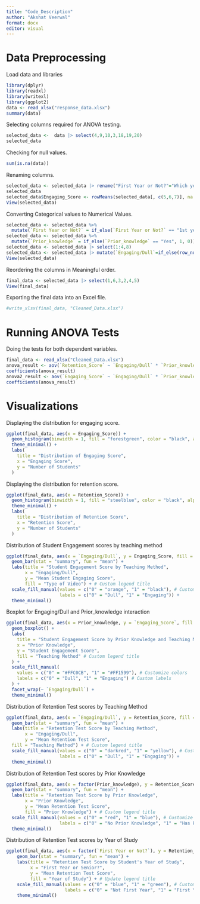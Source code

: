 ---
title: "Code_Description"
author: "Akshat Veerwal"
format: docx
editor: visual
---

# Data Preprocessing

Load data and libraries

```{r}
library(dplyr)
library(readxl)
library(writexl)
library(ggplot2)
data <- read_xlsx("response_data.xlsx")
summary(data)
```

Selecting columns required for ANOVA testing.

```{r}
selected_data <-  data |> select(4,9,10,3,18,19,20)
selected_data
```

Checking for null values.

```{r}
sum(is.na(data))
```

Renaming columns.

```{r}
selected_data <- selected_data |> rename("First Year or Not?"="Which year of study are you currently in?","Prior_knowledge"="Do you have any prior knowledge about Machine Learning?","Retention_Score"="Score")
selected_data
selected_data$Engaging_Score <- rowMeans(selected_data[, c(5,6,7)], na.rm = TRUE)
View(selected_data)
```

Converting Categorical values to Numerical Values.

```{r}
selected_data <- selected_data %>%
  mutate(`First Year or Not?` = if_else(`First Year or Not?` == "1st year", 1, 0))
selected_data <- selected_data %>%
  mutate(`Prior_knowledge` = if_else(`Prior_knowledge` == "Yes", 1, 0))
selected_data <- selected_data |> select(1:4,8)
selected_data <- selected_data |> mutate(`Engaging/Dull`=if_else(row_number()>=1 & row_number()<=132,1,0))
View(selected_data)
```

Reordering the columns in Meaningful order.

```{r}
final_data <- selected_data |> select(1,6,3,2,4,5)
View(final_data)
```

Exporting the final data into an Excel file.

```{r}
#write_xlsx(final_data, "Cleaned_Data.xlsx")
```

# Running ANOVA Tests

Doing the tests for both dependent variables.

```{r}
final_data <- read_xlsx("Cleaned_Data.xlsx")
anova_result <- aov(`Retention_Score` ~ `Engaging/Dull` * `Prior_knowledge` * `First Year or Not?`,data = final_data)
coefficients(anova_result)
anova2_result <- aov(`Engaging_Score` ~ `Engaging/Dull` * `Prior_knowledge` * `First Year or Not?`,data = final_data)
coefficients(anova_result)

```

# Visualizations

Displaying the distribution for engaging score.

```{r}
ggplot(final_data, aes(x = Engaging_Score)) +
  geom_histogram(binwidth = 1, fill = "forestgreen", color = "black", alpha = 0.8) +
  theme_minimal() +
  labs(
    title = "Distribution of Engaging Score",
    x = "Engaging Score",
    y = "Number of Students"
  )
```

Displaying the distribution for retention score.

```{r}
ggplot(final_data, aes(x = Retention_Score)) +
  geom_histogram(binwidth = 1, fill = "steelblue", color = "black", alpha = 0.8) +
  theme_minimal() +
  labs(
    title = "Distribution of Retention Score",
    x = "Retention Score",
    y = "Number of Students"
  )
```

Distribution of Student Engagement scores by teaching method

```{r}
ggplot(final_data, aes(x = `Engaging/Dull`, y = Engaging_Score, fill = factor(`Engaging/Dull`))) +
  geom_bar(stat = "summary", fun = "mean") +
  labs(title = "Student Engagement Score by Teaching Method", 
       x = "Engaging/Dull", 
       y = "Mean Student Engaging Score",
       fill = "Type of Video") + # Custom legend title
  scale_fill_manual(values = c("0" = "orange", "1" = "black"), # Customize colors
                    labels = c("0" = "Dull", "1" = "Engaging")) +
  theme_minimal()
```

Boxplot for Engaging/Dull and Prior_knowledge interaction

```{r}
ggplot(final_data, aes(x = Prior_knowledge, y = `Engaging_Score`, fill = factor(`Engaging/Dull`))) +
  geom_boxplot() +
  labs(
    title = "Student Engagement Score by Prior Knowledge and Teaching Method", 
    x = "Prior Knowledge", 
    y = "Student Engagement Score",
    fill = "Teaching Method" # Custom legend title
  ) +
  scale_fill_manual(
    values = c("0" = "#FFC0CB", "1" = "#FF1599"), # Customize colors
    labels = c("0" = "Dull", "1" = "Engaging") # Custom labels
  ) +
  facet_wrap(~ `Engaging/Dull`) +
  theme_minimal()

```

Distribution of Retention Test scores by Teaching Method

```{r}
ggplot(final_data, aes(x = `Engaging/Dull`, y = Retention_Score, fill = factor(`Engaging/Dull`))) +
  geom_bar(stat = "summary", fun = "mean") +
  labs(title = "Retention Test Score by Teaching Method", 
       x = "Engaging/Dull", 
       y = "Mean Retention Test Score",
  fill = "Teaching Method") + # Custom legend title
  scale_fill_manual(values = c("0" = "darkred", "1" = "yellow"), # Customize colors
                    labels = c("0" = "Dull", "1" = "Engaging")) +
  theme_minimal()
```

Distribution of Retention Test scores by Prior Knowledge

```{r}
ggplot(final_data, aes(x = factor(Prior_knowledge), y = Retention_Score, fill = factor(Prior_knowledge))) +
  geom_bar(stat = "summary", fun = "mean") +
  labs(title = "Retention Test Score by Prior Knowledge", 
       x = "Prior Knowledge", 
       y = "Mean Retention Test Score",
       fill = "Prior Knowledge") + # Custom legend title
  scale_fill_manual(values = c("0" = "red", "1" = "blue"), # Customize colors
                    labels = c("0" = "No Prior Knowledge", "1" = "Has Prior Knowledge")) +
  theme_minimal()
```

Distribution of Retention Test scores by Year of Study

```{r}
ggplot(final_data, aes(x = factor(`First Year or Not?`), y = Retention_Score, fill = factor(`First Year or Not?`))) +
    geom_bar(stat = "summary", fun = "mean") +
    labs(title = "Retention Test Score by Student's Year of Study", 
         x = "First Year or Senior?", 
         y = "Mean Retention Test Score",
         fill = "Year of Study") + # Update legend title
    scale_fill_manual(values = c("0" = "blue", "1" = "green"), # Customize colors if needed
                      labels = c("0" = "Not First Year", "1" = "First Year")) +
    theme_minimal()
```
